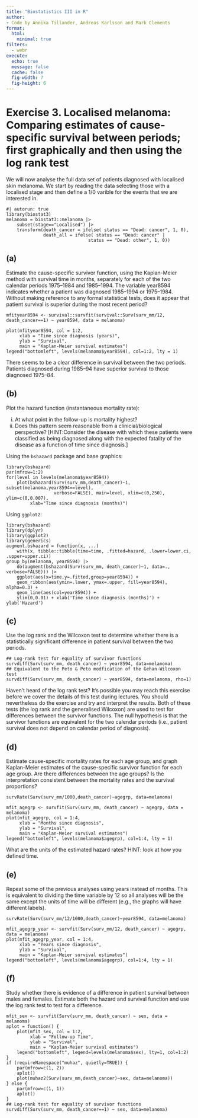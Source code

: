 ```yaml
---
title: "Biostatistics III in R"
author:
- Code by Annika Tillander, Andreas Karlsson and Mark Clements
format:
  html:
    minimal: true
filters:
  - webr
execute:
  echo: true
  message: false
  cache: false
  fig-width: 7
  fig-height: 6
---
```


# Exercise 3. Localised melanoma: Comparing estimates of cause-specific survival between periods; first graphically and then using the log rank test #

We will now analyse the full data set of patients diagnosed with localised skin melanoma. We start by reading the data selecting those with a localised stage and then define a 1/0 varible for the events that we are interested in.

```webr-r
#| autorun: true
library(biostat3)
melanoma = biostat3::melanoma |>
    subset(stage=="Localised") |> 
    transform(death_cancer = ifelse( status == "Dead: cancer", 1, 0),
              death_all = ifelse( status == "Dead: cancer" |
                               status == "Dead: other", 1, 0))
```


## (a) ##

Estimate the cause-specific survivor function, using the Kaplan-Meier method with survival time in months, separately for each of the two calendar periods 1975–1984 and 1985–1994. The variable year8594 indicates whether a patient was diagnosed 1985–1994 or 1975–1984. Without making reference to any formal statistical tests, does it appear that patient survival is superior during the most recent period?

```webr-r
mfityear8594 <- survival::survfit(survival::Surv(surv_mm/12, death_cancer==1) ~ year8594, data = melanoma)

plot(mfityear8594, col = 1:2,
     xlab = "Time since diagnosis (years)",
     ylab = "Survival",
     main = "Kaplan-Meier survival estimates")
legend("bottomleft", levels(melanoma$year8594), col=1:2, lty = 1)
```

There seems to be a clear difference in survival between the
two periods. Patients diagnosed during 1985–94 have superior
survival to those diagnosed 1975–84.

## (b) ##

Plot the hazard function (instantaneous mortality rate):

i.  At what point in the follow-up is mortality highest?
ii. Does this pattern seem reasonable from a clinicial/biological perspective? [HINT:Consider the disease with       which these patients were classified as being diagnosed along with the expected fatality of the disease as       a function of time since diagnosis.]

Using the `bshazard` package and base graphics:

```webr-r
library(bshazard)
par(mfrow=1:2)
for(level in levels(melanoma$year8594))
    plot(bshazard(Surv(surv_mm,death_cancer)~1, subset(melanoma,year8594==level),
                  verbose=FALSE), main=level, xlim=c(0,250), ylim=c(0,0.007),
         xlab="Time since diagnosis (months)")
```

Using `ggplot2`:

```webr-r
library(bshazard)
library(dplyr)
library(ggplot2)
library(generics)
augment.bshazard = function(x, ...)
    with(x, tibble::tibble(time=time, .fitted=hazard, .lower=lower.ci, .upper=upper.ci))
group_by(melanoma, year8594) |> 
    do(augment(bshazard(Surv(surv_mm, death_cancer)~1, data=., verbose=FALSE))) |>
    ggplot(aes(x=time,y=.fitted,group=year8594)) + 
    geom_ribbon(aes(ymin=.lower, ymax=.upper, fill=year8594), alpha=0.3) +
    geom_line(aes(col=year8594)) +
    ylim(0,0.01) + xlab('Time since diagnosis (months)') + ylab('Hazard')
```

## (c) ##

Use the log rank and the Wilcoxon test to determine whether there is a statistically significant difference in patient survival between the two periods.

```webr-r
## Log-rank test for equality of survivor functions
survdiff(Surv(surv_mm, death_cancer) ~ year8594, data=melanoma)
## Equivalent to the Peto & Peto modfication of the Gehan-Wilcoxon test
survdiff(Surv(surv_mm, death_cancer) ~ year8594, data=melanoma, rho=1)
```

Haven’t heard of the log rank test? It’s possible you may reach this exercise before we cover the details of this test during lectures. You should nevertheless do the exercise and try and interpret the results. Both of these tests (the log rank and the generalised Wilcoxon) are used to test for differences between the survivor functions. The null hypothesis is that the survivor functions are equivalent for the two calendar periods (i.e., patient survival does not depend on calendar period of diagnosis).


## (d) ##

Estimate cause-specific mortality rates for each age group, and graph Kaplan-Meier estimates of the cause-specific survivor function for each age group. Are there differences between the age groups? Is the interpretation consistent between the mortality rates and the survival proportions?

```webr-r
survRate(Surv(surv_mm/1000,death_cancer)~agegrp, data=melanoma)
```

```webr-r
mfit_agegrp <- survfit(Surv(surv_mm, death_cancer) ~ agegrp, data = melanoma)
plot(mfit_agegrp, col = 1:4,
     xlab = "Months since diagnosis",
     ylab = "Survival",
     main = "Kaplan-Meier survival estimates")
legend("bottomleft", levels(melanoma$agegrp), col=1:4, lty = 1)
```

What are the units of the estimated hazard rates? HINT: look at how you defined time.

## (e) ##

Repeat some of the previous analyses using years instead of months. This is equivalent to dividing the time variable by 12 so all analyses will be the same except the units of time will be different (e.g., the graphs will have different labels).

```webr-r
survRate(Surv(surv_mm/12/1000,death_cancer)~year8594, data=melanoma)

mfit_agegrp_year <- survfit(Surv(surv_mm/12, death_cancer) ~ agegrp, data = melanoma)
plot(mfit_agegrp_year, col = 1:4,
     xlab = "Years since diagnosis",
     ylab = "Survival",
     main = "Kaplan-Meier survival estimates")
legend("bottomleft", levels(melanoma$agegrp), col=1:4, lty = 1)
```

## (f) ##

Study whether there is evidence of a difference in patient survival between males and females. Estimate both the hazard and survival function and use the log rank test to test for a difference.

```webr-r
mfit_sex <- survfit(Surv(surv_mm, death_cancer) ~ sex, data = melanoma)
aplot = function() {
    plot(mfit_sex, col = 1:2,
         xlab = "Follow-up Time",
         ylab = "Survival",
         main = "Kaplan-Meier survival estimates")
    legend("bottomleft", legend=levels(melanoma$sex), lty=1, col=1:2)
}
if (requireNamespace("muhaz", quietly=TRUE)) {
    par(mfrow=c(1, 2))
    aplot()
    plot(muhaz2(Surv(surv_mm,death_cancer)~sex, data=melanoma))
} else {
    par(mfrow=c(1, 1))
    aplot()
}
## Log-rank test for equality of survivor functions
survdiff(Surv(surv_mm, death_cancer==1) ~ sex, data=melanoma)
```
